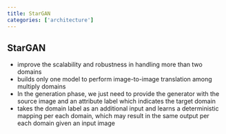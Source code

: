 ```yaml
---
title: StarGAN
categories: ['architecture']
---
```



## StarGAN
- improve the scalability and robustness in handling more than two domains 
- builds only one model to perform image-to-image translation among multiply domains 
- In the generation phase, we just need to provide the generator with the source image and an attribute label which indicates the target domain 
- takes the domain label as an additional input and learns a deterministic mapping per each domain, which may result in the same output per each domain given an input image



